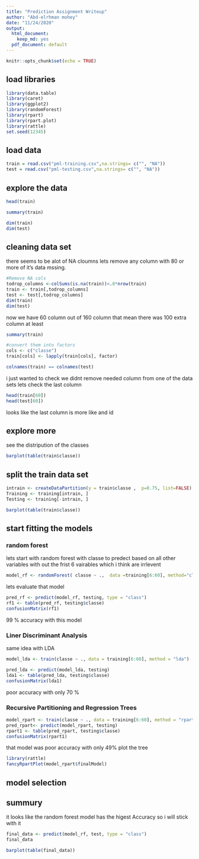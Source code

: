 ```yaml
---
title: "Prediction Assignment Writeup"
author: "Abd-elrhman mohey"
date: "11/24/2020"
output:
  html_document:
    keep_md: yes
  pdf_document: default
---
```



```r
knitr::opts_chunk$set(echo = TRUE)
```
## load libraries 

```r
library(data.table)
library(caret)
library(ggplot2)
library(randomForest)
library(rpart)
library(rpart.plot)
library(rattle)
set.seed(12345)
```

## load data 
```r

train = read.csv("pml-training.csv",na.strings= c("", "NA"))
test = read.csv("pml-testing.csv",na.strings= c("", "NA"))
```

## explore the data 

```r
head(train)
```

```r
summary(train)
```


```r
dim(train)
dim(test)
```

## cleaning data set 

there seems to be alot of NA cloumns lets remove any column with 80 or more of it's data mssing.

```r
#Remove NA cols
todrop_columns <-colSums(is.na(train))<.8*nrow(train)
train <- train[,todrop_columns]
test <- test[,todrop_columns]
dim(train)
dim(test)
```
now we have 60 column out of 160 column that mean there was 100 extra column at least 

```r
summary(train)
```


```r
#convert them into factors 
cols <- c("classe")
train[cols] <- lapply(train[cols], factor)
```


```r
colnames(train) == colnames(test)
```
i just wanted to check we didnt remove needed column from one of the data sets lets check the last column 
```r
head(train[60])
head(test[60])
```
looks like the last column is more like and id 

## explore more 
see the distripution of the classes 
```r
barplot(table(train$classe))
```

## split the train data set 


```r
intrain <- createDataPartition(y = train$classe ,  p=0.75, list=FALSE)
Training <- training[intrain, ] 
Testing <- training[-intrain, ]
```

```r
barplot(table(train$classe))
```

## start fitting the models 

### random forest 
lets start with random forest with classe to predect based on all other variables with out the frist 6 vairables which i think are irrlevent 
```r
 
model_rf <- randomForest( classe ~ .,  data =training[6:60], method="class")
```

lets evaluate that model 


```r
pred_rf <- predict(model_rf, testing, type = "class")
rf1 <- table(pred_rf, testing$classe)
confusionMatrix(rf1)
```
99 % accuracy with this model 

### Liner Discriminant Analysis
same idea with LDA 
```r
model_lda <- train(classe ~ ., data = training[6:60], method = "lda")
```

```r
pred_lda <- predict(model_lda, testing)
lda1 <- table(pred_lda, testing$classe)
confusionMatrix(lda1)
```
poor accuracy with only 70 %

### Recursive Partitioning and Regression Trees

```r
model_rpart <- train(classe ~ ., data = training[6:60], method = "rpart")
pred_rpart<- predict(model_rpart, testing)
rpart1 <- table(pred_rpart, testing$classe)
confusionMatrix(rpart1)
```
that model was poor accuracy with only 49%
plot the tree 

```r
library(rattle)
fancyRpartPlot(model_rpart$finalModel)
```
## model selection

## summury
it looks like the random forest model has the higest Accuracy  so i will stick with it 
```r
final_data <- predict(model_rf, test, type = "class")
final_data
```

```r
barplot(table(final_data))
```

